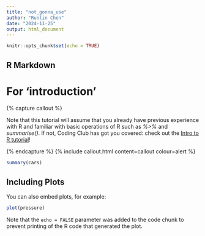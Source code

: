 ```yaml
---
title: "not_gonna_use"
author: "Runlin Chen"
date: "2024-11-25"
output: html_document
---
```


```r
knitr::opts_chunk$set(echo = TRUE)
```

## R Markdown


# For 'introduction'


{% capture callout %}

Note that this tutorial will assume that you already have previous experience with R and familiar with basic operations of R such as _%>%_ and _summarise()_. If not, Coding Club has got you covered: check out the [Intro to R tutorial](https://ourcodingclub.github.io/tutorials/intro-to-r/)!
  
{% endcapture %}
{% include callout.html content=callout colour=alert %}



```r
summary(cars)
```

## Including Plots

You can also embed plots, for example:

```r
plot(pressure)
```

Note that the `echo = FALSE` parameter was added to the code chunk to prevent printing of the R code that generated the plot.
